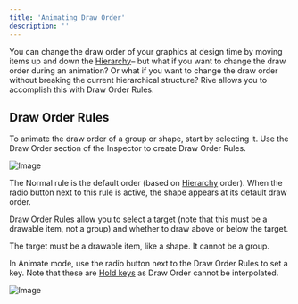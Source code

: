 ```yaml
---
title: 'Animating Draw Order'
description: ''
---
```



You can change the draw order of your graphics at design time by moving items up and down the [Hierarchy](/editor/interface-overview/hierarchy)– but what if you want to change the draw order during an animation? Or what if you want to change the draw order without breaking the current hierarchical structure? Rive allows you to accomplish this with Draw Order Rules.

<YouTube id="6J3JIwgUwe0" />

## Draw Order Rules

To animate the draw order of a group or shape, start by selecting it. Use the Draw Order section of the Inspector to create Draw Order Rules.

![Image](/images/editor/animate-mode/426adab7-b1d3-47bc-bc42-c5cc397fa9d6.webp)

The Normal rule is the default order (based on [Hierarchy](/editor/interface-overview/hierarchy) order). When the radio button next to this rule is active, the shape appears at its default draw order.

Draw Order Rules allow you to select a target (note that this must be a drawable item, not a group) and whether to draw above or below the target.

<Note>The target must be a drawable item, like a shape. It cannot be a group.</Note>

In Animate mode, use the radio button next to the Draw Order Rules to set a key. Note that these are [Hold keys](/editor/animate-mode/interpolation-easing#hold) as Draw Order cannot be interpolated.

![Image](https://ucarecdn.com/32925768-cbcf-461c-9fe1-b745bf90a34d/)